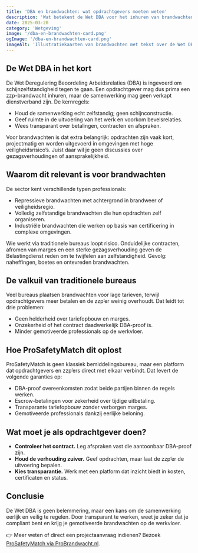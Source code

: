 ```yaml
---
title: 'DBA en brandwachten: wat opdrachtgevers moeten weten'
description: 'Wat betekent de Wet DBA voor het inhuren van brandwachten en hoe verklein je als opdrachtgever de risico’s? Leer hoe ProSafetyMatch transparantie en compliant samenwerken mogelijk maakt.'
date: 2025-03-20
category: 'Wetgeving'
image: '/dba-en-brandwachten-card.png'
ogImage: '/dba-en-brandwachten-card.png'
imageAlt: 'Illustratiekaarten van brandwachten met tekst over de Wet DBA'
---
```


## De Wet DBA in het kort

De Wet Deregulering Beoordeling Arbeidsrelaties (DBA) is ingevoerd om schijnzelfstandigheid tegen te gaan. Een opdrachtgever mag dus prima een zzp-brandwacht inhuren, maar de samenwerking mag geen verkapt dienstverband zijn. De kernregels:

- Houd de samenwerking echt zelfstandig; geen schijnconstructie.
- Geef ruimte in de uitvoering van het werk en voorkom bevelsrelaties.
- Wees transparant over betalingen, contracten en afspraken.

Voor brandwachten is dat extra belangrijk: opdrachten zijn vaak kort, projectmatig en worden uitgevoerd in omgevingen met hoge veiligheidsrisico’s. Juist daar wil je geen discussies over gezagsverhoudingen of aansprakelijkheid.

## Waarom dit relevant is voor brandwachten

De sector kent verschillende typen professionals:

- Repressieve brandwachten met achtergrond in brandweer of veiligheidsregio.
- Volledig zelfstandige brandwachten die hun opdrachten zelf organiseren.
- Industriële brandwachten die werken op basis van certificering in complexe omgevingen.

Wie werkt via traditionele bureaus loopt risico. Onduidelijke contracten, afromen van marges en een sterke gezagsverhouding geven de Belastingdienst reden om te twijfelen aan zelfstandigheid. Gevolg: naheffingen, boetes en ontevreden brandwachten.

## De valkuil van traditionele bureaus

Veel bureaus plaatsen brandwachten voor lage tarieven, terwijl opdrachtgevers meer betalen en de zzp’er weinig overhoudt. Dat leidt tot drie problemen:

- Geen helderheid over tariefopbouw en marges.
- Onzekerheid of het contract daadwerkelijk DBA-proof is.
- Minder gemotiveerde professionals op de werkvloer.

## Hoe ProSafetyMatch dit oplost

ProSafetyMatch is geen klassiek bemiddelingsbureau, maar een platform dat opdrachtgevers en zzp’ers direct met elkaar verbindt. Dat levert de volgende garanties op:

- DBA-proof overeenkomsten zodat beide partijen binnen de regels werken.
- Escrow-betalingen voor zekerheid over tijdige uitbetaling.
- Transparante tariefopbouw zonder verborgen marges.
- Gemotiveerde professionals dankzij eerlijke beloning.

## Wat moet je als opdrachtgever doen?

- **Controleer het contract.** Leg afspraken vast die aantoonbaar DBA-proof zijn.
- **Houd de verhouding zuiver.** Geef opdrachten, maar laat de zzp’er de uitvoering bepalen.
- **Kies transparantie.** Werk met een platform dat inzicht biedt in kosten, certificaten en status.

## Conclusie

De Wet DBA is geen belemmering, maar een kans om de samenwerking eerlijk en veilig te regelen. Door transparant te werken, weet je zeker dat je compliant bent en krijg je gemotiveerde brandwachten op de werkvloer.

👉 Meer weten of direct een projectaanvraag indienen? Bezoek [ProSafetyMatch via ProBrandwacht.nl](https://www.probrandwacht.nl).
